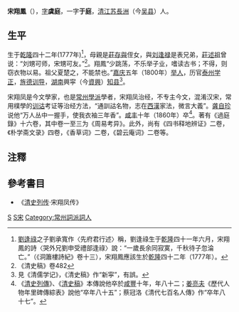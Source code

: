 '''宋翔鳳'''（{{bd|1777年||1860年}}），[[表字|字]]'''虞庭'''，一字'''于庭'''，[[清朝|清]][[江苏|江苏]][[長洲縣|長洲]]（今[[吴县|吴县]]）人。

== 生平 ==
生于[[乾隆|乾隆]]四十二年(1777年)<ref>[[劉逢祿|劉逢祿]]之子劉承寬作〈先府君行述〉稱，劉逢祿生于[[乾隆|乾隆]]四十一年六月，宋翔鳳的詩〈哭外兄劉申受禮部逢祿〉說：“一歲長余同寂寞，千秋待子忽淪亡。”（《洞簫樓詩紀》卷十三），宋翔鳳應該生於[[乾隆|乾隆]]四十二年（1777年）。</ref>，母親是[[莊存與|莊存與]]侄女，與[[刘逢禄|刘逢禄]]是表兄弟，[[莊述祖|莊述祖]]曾说：“刘甥可师，宋甥可友。”<ref>《清史稿》卷482</ref>。翔鳳“少跳荡，不乐举子业，嗜读古书；不得，则窃衣物以易。祖父夏楚之，不能禁也。”[[嘉庆|嘉庆]]五年（1800年）[[举人|举人]]，历官[[泰州|泰州]][[学正|学正]]，[[旌德|旌德]][[训导|训导]]，[[湖南|湖南]]興寜（今[[資興|資興]]）[[知县|知县]]<ref>見《清儒学记》，《清史稿》作“新寜”，有誤。</ref>。

宋翔凤是今文學家，也是[[常州學派|常州學派]]學者，宋翔凤治经，不专主今文，混淆汉宋，常用樸學的[[训诂|训诂]]考证等治经方法，“通訓詁名物，志在[[西漢|西漢]]家法，微言大義”。[[龚自珍|龚自珍]]说他“万人丛中一握手，使我衣袖三年香”。[[咸丰|咸丰]]十年（1860年）卒<ref>《[[清史列傳|清史列傳]]》、《[[清史稿|清史稿]]》本傳說他卒於[[咸豐|咸豐]]十年，年八十二；[[姜亮夫|姜亮夫]]《歷代人物年里碑傳綜表》說他“卒年八十五”；蔡冠洛《清代七百名人傳》作“卒年八十七”。</ref>。著有《過庭錄》十六卷，其中卷一至三为《周易考异》。此外，尚有《四书释地辨证》二卷，《朴学斋文录》四卷，《香草词》二卷，《碧云庵词》二卷等。

==注釋==
{{reflist|2}}

==參考書目==
*《[[清史列传|清史列传]]·宋翔凤传》

[[Category:清朝知縣|S]]
[[Category:蘇州人|S宋]]
[[Category:常州詞派詞人|Category:常州詞派詞人]]